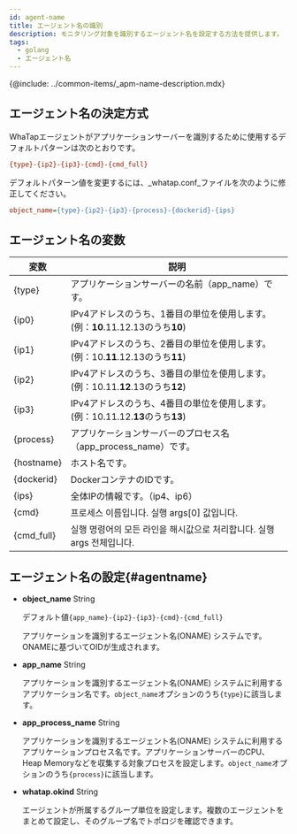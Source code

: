 ```yaml
---
id: agent-name
title: エージェント名の識別
description: モニタリング対象を識別するエージェント名を設定する方法を提供します。
tags:
  - golang
  - エージェント名
---
```


{@include: ../common-items/_apm-name-description.mdx}

## エージェント名の決定方式

WhaTapエージェントがアプリケーションサーバーを識別するために使用するデフォルトパターンは次のとおりです。

```ini title='Default pattern'
{type}-{ip2}-{ip3}-{cmd}-{cmd_full}
```

デフォルトパターン値を変更するには、_whatap.conf_ファイルを次のように修正してください。

```ini title='whatap.conf'
object_name={type}-{ip2}-{ip3}-{process}-{dockerid}-{ips}
```

## エージェント名の変数

| 変数         | 説明                                                                      |
| ---------- | ----------------------------------------------------------------------- |
| {type}     | アプリケーションサーバーの名前（app_name）です。                                            |
| {ip0}      | IPv4アドレスのうち、1番目の単位を使用します。(例：**10**.11.12.13のうち**10**)                   |
| {ip1}      | IPv4アドレスのうち、2番目の単位を使用します。(例：10.**11**.12.13のうち**11**)                   |
| {ip2}      | IPv4アドレスのうち、3番目の単位を使用します。(例：10.11.**12**.13のうち**12**)                   |
| {ip3}      | IPv4アドレスのうち、4番目の単位を使用します。(例：10.11.12.**13**のうち**13**)                   |
| {process}  | アプリケーションサーバーのプロセス名（app_process_name）です。                                 |
| {hostname} | ホスト名です。                                                                 |
| {dockerid} | DockerコンテナのIDです。                                                        |
| {ips}      | 全体IPの情報です。（ip4、ip6）                                                     |
| {cmd}      | 프로세스 이름입니다. 실행 args[0] 값입니다.                                            |
| {cmd_full} | 실행 명령어의 모든 라인을 해시값으로 처리합니다. 실행 args 전체입니다.                              |

## エージェント名の設定{#agentname}

-   **object_name** <span class='type'>String</span>

    デフォルト値`{app_name}-{ip2}-{ip3}-{cmd}-{cmd_full}`

    アプリケーションを識別するエージェント名(ONAME) システムです。ONAMEに基づいてOIDが生成されます。

-   **app_name** <span class='type'>String</span>

    アプリケーションを識別するエージェント名(ONAME) システムに利用するアプリケーション名です。`object_name`オプションのうち`{type}`に該当します。

-   **app_process_name** <span class='type'>String</span>

    アプリケーションを識別するエージェント名(ONAME) システムに利用するアプリケーションプロセス名です。アプリケーションサーバーのCPU、Heap Memoryなどを収集する対象プロセスを設定します。`object_name`オプションのうち`{process}`に該当します。

-   **whatap.okind** <span class='type'>String</span>

    エージェントが所属するグループ単位を設定します。複数のエージェントをまとめて設定し、そのグループ名でトポロジを確認できます。
